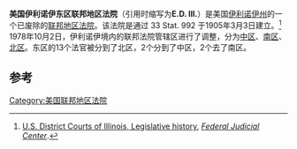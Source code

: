 {{Infobox U.S. district court
|district name =  美国伊利诺伊东区联邦地区法院
|abbrev = E.D. Ill.
|appeals to = 第七巡回
|map image name =  Illinois-District-Court-his.gif
|map image width = 200
|map image caption = 伊利诺伊联邦法院管辖区的变迁
|seal = 
|seal size = 160
|established = 1905年3月3日 
|defunct = yes
|eliminated = 1978年10月2日
}}

'''美国伊利诺伊东区联邦地区法院'''（引用时缩写为'''E.D. Ill.'''）是美国[[伊利诺伊州|伊利诺伊州]]的一个已废除的[[联邦地区法院|联邦地区法院]]。该法院是通过 33 Stat. 992 于1905年3月3日建立。<ref>[http://www.fjc.gov/history/home.nsf/page/courts_district_il.html U.S. District Courts of Illinois, Legislative history], ''[[Federal_Judicial_Center|Federal Judicial Center]]''.</ref>
1978年10月2日，伊利诺伊境内的联邦法院管辖区进行了调整，分为[[美国伊利诺伊中区联邦地区法院|中区]]、[[美国伊利诺伊南区联邦地区法院|南区]]、[[美国伊利诺伊北区联邦地区法院|北区]]。东区的13个法官被分到了北区，2个分到了中区，2个去了南区。
==参考==
{{reflist}}
{{联邦地区法院}}

[[Category:美国联邦地区法院|Category:美国联邦地区法院]]